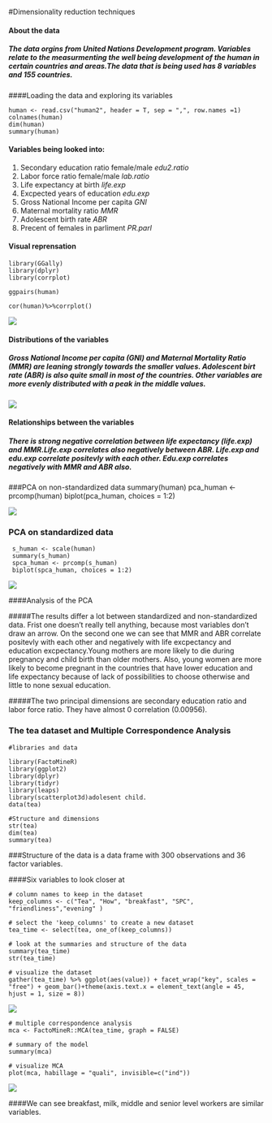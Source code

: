#Dimensionality reduction techniques


#### About the data
##### The data orgins from United Nations Development program. Variables relate to the measurmenting the well being development of the human in certain countries and areas.The data that is being used has 8 variables and 155 countries.

####Loading the data and exploring its variables

    human <- read.csv("human2", header = T, sep = ",", row.names =1)
    colnames(human)
    dim(human)
    summary(human)
 
#### Variables being looked into:
  1. Secondary education ratio female/male *edu2.ratio*
  2. Labor force ratio female/male *lab.ratio*
  3. Life expectancy at birth *life.exp*
  4. Excpected years of education *edu.exp*
  5. Gross National Income per capita *GNI*
  6. Maternal mortality ratio *MMR*
  7. Adolescent birth rate *ABR*
  8. Precent of females in parliment *PR.parl*
  
#### Visual reprensation
    library(GGally)
    library(dplyr)
    library(corrplot)
    
    ggpairs(human)
    
    cor(human)%>%corrplot()

![](data\variable5.png)



#### Distributions of the variables

##### Gross National Income per capita (GNI) and Maternal Mortality Ratio (MMR) are leaning strongly towards the smaller values. Adolescent birt rate (ABR) is also quite small in most of the countries. Other variables are more evenly distributed with a peak in the middle values. 





![](data\corr5.png)





#### Relationships between the variables
##### There is strong negative correlation between life expectancy (life.exp) and MMR.Life.exp correlates also negatively between ABR. Life.exp and edu.exp correlate positevly with each other. Edu.exp correlates negatively with MMR and ABR also.  


###PCA on non-standardized data
    summary(human)
    pca_human <- prcomp(human)
    biplot(pca_human, choices = 1:2)


  
![](data\nscaled.png)




### PCA on standardized data
     s_human <- scale(human)
     summary(s_human)
     spca_human <- prcomp(s_human)
     biplot(spca_human, choices = 1:2)



![](data\scaled.png)


####Analysis of the PCA

#####The results differ a lot between standardized and non-standardized data. Frist one doesn't really tell anything, because most variables don't draw an arrow. 
  On the second one we can see that MMR and ABR correlate positevly with each other and negatively with life excpectancy and education excpectancy.Young mothers are more likely to die during pregnancy and child birth than older mothers. Also, young women are more likely to become pregnant in the countries that have lower education and life expectancy because of lack of possibilities to choose otherwise and little to none sexual education.
  
#####The two principal dimensions are secondary education ratio and labor force ratio. They have almost 0 correlation (0.00956).


### The tea dataset and Multiple Correspondence Analysis
    
    #libraries and data
    
    library(FactoMineR)
    library(ggplot2)
    library(dplyr)
    library(tidyr)
    library(leaps)
    library(scatterplot3d)adolesent child.
    data(tea)
    
    #Structure and dimensions
    str(tea)
    dim(tea)
    summary(tea)
###Structure of the data is a data frame with 300 observations and 36 factor variables.

####Six variables to look closer at

    # column names to keep in the dataset
    keep_columns <- c("Tea", "How", "breakfast", "SPC", "friendliness","evening" )
    
    # select the 'keep_columns' to create a new dataset
    tea_time <- select(tea, one_of(keep_columns))
    
    # look at the summaries and structure of the data
    summary(tea_time)
    str(tea_time)
    
    # visualize the dataset
    gather(tea_time) %>% ggplot(aes(value)) + facet_wrap("key", scales = "free") + geom_bar()+theme(axis.text.x = element_text(angle = 45, hjust = 1, size = 8))

![](data\v5.png)

    # multiple correspondence analysis
    mca <- FactoMineR::MCA(tea_time, graph = FALSE)
    
    # summary of the model
    summary(mca)
    
    # visualize MCA
    plot(mca, habillage = "quali", invisible=c("ind"))

![](data\factormap.png)

####We can see breakfast, milk, middle and senior level workers are similar variables. 


